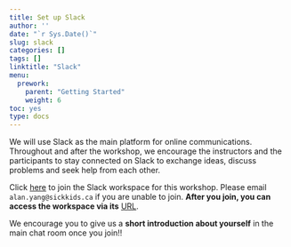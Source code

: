 ```yaml
---
title: Set up Slack
author: ''
date: "`r Sys.Date()`"
slug: slack
categories: []
tags: []
linktitle: "Slack"
menu:
  prework:
    parent: "Getting Started"
    weight: 6
toc: yes
type: docs
---
```


We will use Slack as the main platform for online communications. Throughout and after the workshop, we encourage the instructors and the participants to stay connected on Slack to exchange ideas, discuss problems and seek help from each other.

Click [here](https://join.slack.com/t/ceainraug2024/shared_invite/zt-2mtaiqzhj-pgtVtcKFYTswFvRKnp0Xkw) to join the Slack workspace for this workshop. Please email `alan.yang@sickkids.ca` if you are unable to join. **After you join, you can access the workspace via its** [URL](https://join.slack.com/t/ceainraug2024/shared_invite/zt-2mtaiqzhj-pgtVtcKFYTswFvRKnp0Xkw).

We encourage you to give us a **short introduction about yourself** in the main chat room once you join!!
